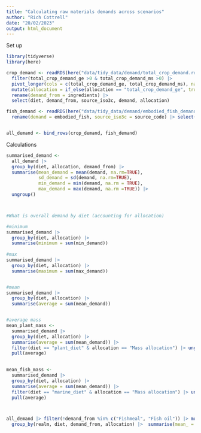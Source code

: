```yaml
---
title: "Calculating raw materials demands across scenarios"
author: "Rich Cottrell"
date: "20/02/2023"
output: html_document
---
```


Set up
```r

library(tidyverse)
library(here)

```

```r

crop_demand <- readRDS(here("data/tidy_data/demand/total_crop_demand.rds")) |> 
  filter(total_crop_demand_ge >0 & total_crop_demand_ms >0) |> 
  pivot_longer(cols = c(total_crop_demand_ge, total_crop_demand_ms), names_to = "allocation", values_to = "demand")|> 
  mutate(allocation = if_else(allocation == "total_crop_demand_ge", true = "Energetic allocation", false = "Mass allocation")) |> 
  rename(demand_from = ingredients) |> 
  select(diet, demand_from, source_iso3c, demand, allocation)

fish_demand <- readRDS(here("data/tidy_data/demand/embodied_fish_demand_by_source_diet.rds")) |> 
  rename(demand = embodied_fish, source_iso3c = source_code) |> select(diet, demand_from, source_iso3c, demand, allocation)


all_demand <- bind_rows(crop_demand, fish_demand)

```
Calculations
```r



summarised_demand <- 
  all_demand |> 
  group_by(diet, allocation, demand_from) |> 
  summarise(mean_demand = mean(demand, na.rm=TRUE), 
            sd_demand = sd(demand, na.rm=TRUE),
            min_demand = min(demand, na.rm = TRUE),
            max_demand = max(demand, na.rm =TRUE)) |> 
  ungroup() 



#What is overall demand by diet (accounting for allocation)

#minimum
summarised_demand |> 
  group_by(diet, allocation) |> 
  summarise(minimum = sum(min_demand))
  
#max
summarised_demand |> 
  group_by(diet, allocation) |> 
  summarise(maximum = sum(max_demand))


#mean
summarised_demand |> 
  group_by(diet, allocation) |> 
  summarise(average = sum(mean_demand))


#average mass
mean_plant_mass <- 
  summarised_demand |> 
  group_by(diet, allocation) |> 
  summarise(average = sum(mean_demand)) |> 
  filter(diet == "plant_diet" & allocation == "Mass allocation") |> ungroup() |> 
  pull(average)
  

mean_fish_mass <- 
  summarised_demand |> 
  group_by(diet, allocation) |> 
  summarise(average = sum(mean_demand)) |> 
  filter(diet == "marine_diet" & allocation == "Mass allocation") |> ungroup() |> 
  pull(average)



all_demand |> filter(!demand_from %in% c("Fishmeal", "Fish oil")) |> mutate(realm = if_else(demand_from == "Total", true = "marine", false = "terrestrial")) |> 
  group_by(realm, diet, demand_from, allocation) |>  summarise(mean_ = mean(demand)) |> ungroup() |>  group_by(realm, diet, allocation) |> summarise(sum_mean = sum(mean_)) |> filter(allocation == "Mass allocation")
```

